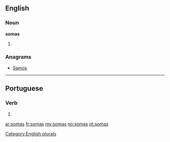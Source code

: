 ==English==

===Noun===
'''somas'''

# {{plural of|soma}}

===Anagrams===
* [[Samos#English|Samos]]

[[Category:English plurals]]

----

==Portuguese==

===Verb===
{{pt-verb-form|somar}}

# {{pt-verb form of|somar|ar|indicative|present|singular|second}}

[[ar:somas]]
[[fr:somas]]
[[my:somas]]
[[no:somas]]
[[pt:somas]]